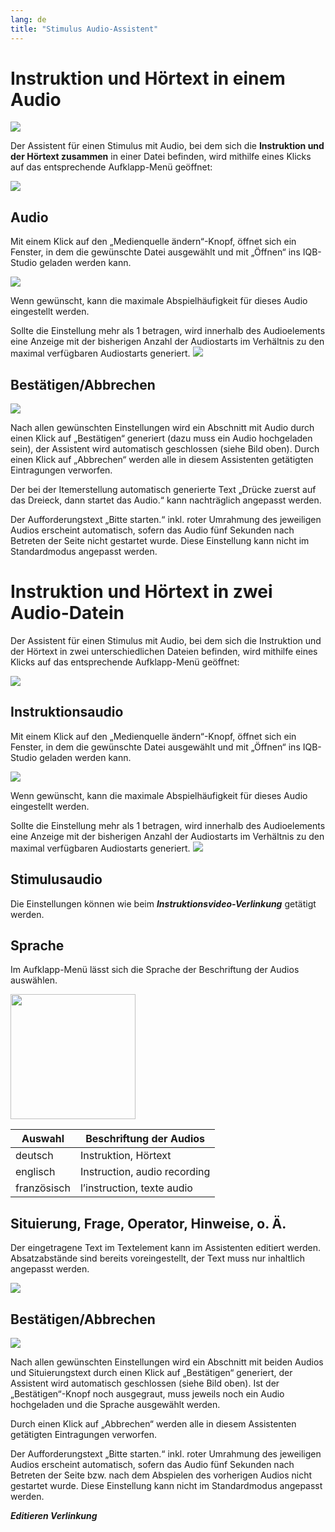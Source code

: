 ```yaml
---
lang: de
title: "Stimulus Audio-Assistent"
---
```


# Instruktion und Hörtext in einem Audio

![](InstruktionText_zsm_Main_Grafik.png)

Der Assistent für einen Stimulus mit Audio, bei dem sich die **Instruktion und der Hörtext zusammen** in einer Datei befinden, wird mithilfe eines Klicks auf das entsprechende Aufklapp-Menü geöffnet:

![](InstruktionText_zsm_Auswahl_Grafik.png)

## Audio

Mit einem Klick auf den „Medienquelle ändern“-Knopf, öffnet sich ein Fenster, in dem die gewünschte Datei ausgewählt und mit „Öffnen“ ins IQB-Studio geladen werden kann. 

![](InstruktionText_zsm_Audio_Grafik.png)

Wenn gewünscht, kann die maximale Abspielhäufigkeit für dieses Audio eingestellt werden. 

::: {.callout-note}
Sollte die Einstellung mehr als 1 betragen, wird innerhalb des Audioelements eine Anzeige mit der bisherigen Anzahl der Audiostarts im Verhältnis zu den maximal verfügbaren Audiostarts generiert.
![](InstruktionText_zsm_Audio_zwei_Grafik.png)
:::

## Bestätigen/Abbrechen

![](InstruktionText_zsm_BestatigenAbbrechen_Grafik.png)

Nach allen gewünschten Einstellungen wird ein Abschnitt mit Audio durch einen Klick auf „Bestätigen“ generiert (dazu muss ein Audio hochgeladen sein), der Assistent wird automatisch geschlossen (siehe Bild oben). Durch einen Klick auf „Abbrechen“ werden alle in diesem Assistenten getätigten Eintragungen verworfen. 

::: {.callout-note}
Der bei der Itemerstellung automatisch generierte Text „Drücke zuerst auf das Dreieck, dann startet das Audio.“ kann nachträglich angepasst werden. 
:::

::: {.callout-note}
Der Aufforderungstext „Bitte starten.“ inkl. roter Umrahmung des jeweiligen Audios erscheint automatisch, sofern das Audio fünf Sekunden nach Betreten der Seite nicht gestartet wurde. Diese Einstellung kann nicht im Standardmodus angepasst werden.  
:::

# Instruktion und Hörtext in zwei Audio-Datein

Der Assistent für einen Stimulus mit Audio, bei dem sich die Instruktion und der Hörtext in zwei unterschiedlichen Dateien befinden, wird mithilfe eines Klicks auf das entsprechende Aufklapp-Menü geöffnet:

![](Instruktion_Text_getrennt_Auswahl_Grafik.png)

## Instruktionsaudio

Mit einem Klick auf den „Medienquelle ändern“-Knopf, öffnet sich ein Fenster, in dem die gewünschte Datei ausgewählt und mit „Öffnen“ ins IQB-Studio geladen werden kann. 

![](Instruktion_Text_getrennt_Instruktion_Grafik.png)

Wenn gewünscht, kann die maximale Abspielhäufigkeit für dieses Audio eingestellt werden. 

::: {.callout-note}
Sollte die Einstellung mehr als 1 betragen, wird innerhalb des Audioelements eine Anzeige mit der bisherigen Anzahl der Audiostarts im Verhältnis zu den maximal verfügbaren Audiostarts generiert.
![](Instruktion_Text_getrennt_Instruktion_zwei_Grafik.png)
:::

## Stimulusaudio

Die Einstellungen können wie beim ***Instruktionsvideo-Verlinkung*** getätigt werden. 

## Sprache

Im Aufklapp-Menü lässt sich die Sprache der Beschriftung der Audios auswählen.

![](Instruktion_Text_getrennt_Sprache_Grafik.png){width=200}

| Auswahl     | Beschriftung der Audios      |
|-------------|------------------------------|
| deutsch     | Instruktion, Hörtext         |
| englisch    | Instruction, audio recording |
| französisch | l'instruction, texte audio   |

## Situierung, Frage, Operator, Hinweise, o. Ä. 

Der eingetragene Text im Textelement kann im Assistenten editiert werden. Absatzabstände sind bereits voreingestellt, der Text muss nur inhaltlich angepasst werden.  

![](Instruktion_Text_getrennt_Situierung_Grafik.png)

## Bestätigen/Abbrechen

![](Instruktion_Text_getrennt_BestatigenAbbrechen_Grafik.png)

Nach allen gewünschten Einstellungen wird ein Abschnitt mit beiden Audios und Situierungstext durch einen Klick auf „Bestätigen“ generiert, der Assistent wird automatisch geschlossen (siehe Bild oben). Ist der „Bestätigen“-Knopf noch ausgegraut, muss jeweils noch ein Audio hochgeladen und die Sprache ausgewählt werden.

Durch einen Klick auf „Abbrechen“ werden alle in diesem Assistenten getätigten Eintragungen verworfen. 

::: {.callout-note}
Der Aufforderungstext „Bitte starten.“ inkl. roter Umrahmung des jeweiligen Audios erscheint automatisch, sofern das Audio fünf Sekunden nach Betreten der Seite bzw. nach dem Abspielen des vorherigen Audios nicht gestartet wurde. Diese Einstellung kann nicht im Standardmodus angepasst werden.  
:::

***Editieren Verlinkung***